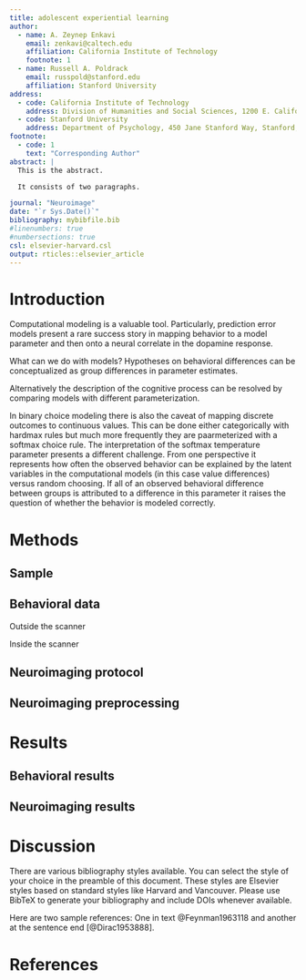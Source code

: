```yaml
---
title: adolescent experiential learning  
author:
  - name: A. Zeynep Enkavi
    email: zenkavi@caltech.edu
    affiliation: California Institute of Technology
    footnote: 1
  - name: Russell A. Poldrack
    email: russpold@stanford.edu
    affiliation: Stanford University
address:
  - code: California Institute of Technology
    address: Division of Humanities and Social Sciences, 1200 E. California Blvd., Pasadena, CA, 91125
  - code: Stanford University
    address: Department of Psychology, 450 Jane Stanford Way, Stanford, CA, 94305
footnote:
  - code: 1
    text: "Corresponding Author"
abstract: |
  This is the abstract.

  It consists of two paragraphs.

journal: "Neuroimage"
date: "`r Sys.Date()`"
bibliography: mybibfile.bib
#linenumbers: true
#numbersections: true
csl: elsevier-harvard.csl
output: rticles::elsevier_article
---
```


Introduction
=============

Computational modeling is a valuable tool. Particularly, prediction error models present a rare success story in mapping behavior to a model parameter and then onto a neural correlate in the dopamine response.

What can we do with models? Hypotheses on behavioral differences can be conceptualized as group differences in parameter estimates.

Alternatively the description of the cognitive process can be resolved by comparing models with different parameterization.

In binary choice modeling there is also the caveat of mapping discrete outcomes to continuous values. This can be done either categorically with hardmax rules but much more frequently they are paarmeterized with a softmax choice rule.
The interpretation of the softmax temperature parameter presents a different challenge. From one perspective it represents how often the observed behavior can be explained by the latent variables in the computational models (in this case value differences) versus random choosing. If all of an observed behavioral difference between groups is attributed to a difference in this parameter it raises the question of whether the behavior is modeled correctly.

Methods
========

## Sample 

## Behavioral data

Outside the scanner

Inside the scanner

## Neuroimaging protocol

## Neuroimaging preprocessing

Results
========

## Behavioral results

## Neuroimaging results

Discussion
===========

There are various bibliography styles available. You can select the
style of your choice in the preamble of this document. These styles are
Elsevier styles based on standard styles like Harvard and Vancouver.
Please use BibTeX to generate your bibliography and include DOIs
whenever available.

Here are two sample references: One in text @Feynman1963118 and another at the sentence end [@Dirac1953888].

References {#references .unnumbered}
==========

